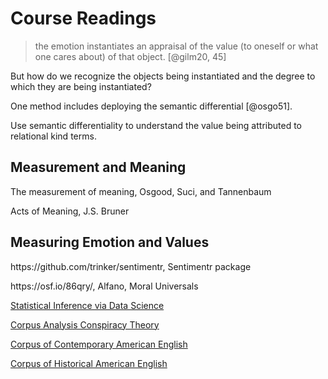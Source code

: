 # Course Readings

> the emotion instantiates an appraisal of the value (to oneself or what one cares about) of that object. [@gilm20, 45]

But how do we recognize the objects being instantiated and the degree to which they are being instantiated?

One method includes deploying the semantic differential [@osgo51].

Use semantic differentiality to understand the value being attributed to relational kind terms.

## Measurement and Meaning

The measurement of meaning, Osgood, Suci, and Tannenbaum

Acts of Meaning, J.S. Bruner

## Measuring Emotion and Values

https://github.com/trinker/sentimentr, Sentimentr package

https://osf.io/86qry/, Alfano, Moral Universals

[Statistical Inference via Data Science](https://moderndive.com/index.html)

[Corpus Analysis Conspiracy Theory](http://www.kevinreuter.com/ewExternalFiles/Corpus%20Analysis%20and%20Conspiracy%20Theory.pdf)

[Corpus of Contemporary American English](https://www.english-corpora.org/coca/)

[Corpus of Historical American English](https://www.english-corpora.org/coha/)
